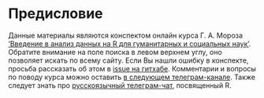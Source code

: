 # Предисловие {.unnumbered}

Данные материалы являются конспектом онлайн курса Г. А. Мороза [‘Введение в анализ данных на R для гуманитарных и социальных наук’](https://openedu.ru/course/hse/IDAR/). Обратите внимание на поле поиска в левом верхнем углу, оно позволяет искать по всему сайту. Если Вы нашли ошибку в конспекте, просьба рассказать об этом в [issue на гитхабе](https://github.com/agricolamz/daR4hs/issues). Комментарии и вопросы по поводу курса можно оставить [в следующем телеграм-канале](https://t.me/+8GWJL4Xc8NA1MzIy). Также следует знать про [русскоязычный телеграм-чат](https://t.me/rlang_ru), посвященный R.